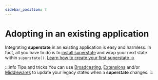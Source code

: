 ```yaml
---
sidebar_position: 7
---
```


# Adopting in an existing application

Integrating **superstate** in an existing application is easy and harmless. In fact, all you have to do is to
[install superstate](/getting-started/installation) and wrap your next state within `superstate()`.
[Learn how to create your first superstate &rarr;](/getting-started/first-state)

:::info Tips and tricks
You can use [Broadcasting](/advanced/broadcasting), [Extensions](/getting-started/extensions) and/or [Middlewares](/advanced/middlewares)
to update your legacy states when a **superstate** changes.
:::
